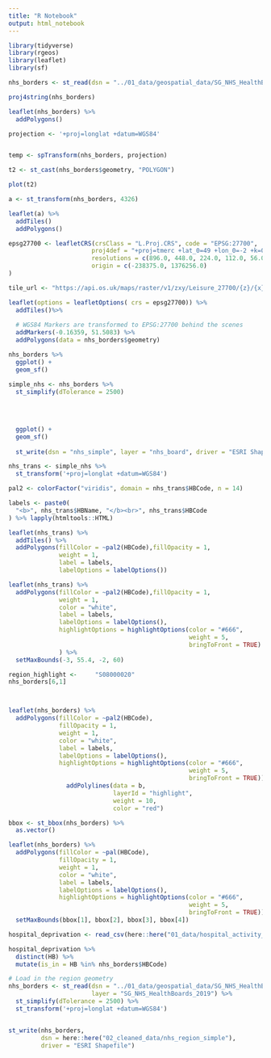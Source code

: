 ```yaml
---
title: "R Notebook"
output: html_notebook
---
```


```r
library(tidyverse)
library(rgeos)
library(leaflet)
library(sf)
```


```r
nhs_borders <- st_read(dsn = "../01_data/geospatial_data/SG_NHS_HealthBoards_2019/", layer = "SG_NHS_HealthBoards_2019")
```

```r
proj4string(nhs_borders)
```

```r
leaflet(nhs_borders) %>% 
  addPolygons()
```

```r
projection <- '+proj=longlat +datum=WGS84'


temp <- spTransform(nhs_borders, projection)
```

```r
t2 <- st_cast(nhs_borders$geometry, "POLYGON")
```

```r
plot(t2)
```

```r
a <- st_transform(nhs_borders, 4326)
```

```r
leaflet(a) %>% 
  addTiles()
  addPolygons()
```

```r
epsg27700 <- leafletCRS(crsClass = "L.Proj.CRS", code = "EPSG:27700",
                       proj4def = "+proj=tmerc +lat_0=49 +lon_0=-2 +k=0.9996012717 +x_0=400000 +y_0=-100000 +ellps=airy +datum=OSGB36 +units=m +no_defs",
                       resolutions = c(896.0, 448.0, 224.0, 112.0, 56.0, 28.0, 14.0, 7.0, 3.5, 1.75),#2^(13:-1), # 8192 down to 0.5
                       origin = c(-238375.0, 1376256.0)
)

tile_url <- "https://api.os.uk/maps/raster/v1/zxy/Leisure_27700/{z}/{x}/{y}.png?key=iJIgGUXKYFiT2s2ejG7cAB0sGuvtOCyp"
```


```r
leaflet(options = leafletOptions( crs = epsg27700)) %>%
  addTiles()%>%
  
  # WGS84 Markers are transformed to EPSG:27700 behind the scenes
  addMarkers(-0.16359, 51.5083) %>% 
  addPolygons(data = nhs_borders$geometry)
```

```r
nhs_borders %>% 
  ggplot() +
  geom_sf()
```


```r
simple_nhs <- nhs_borders %>% 
  st_simplify(dTolerance = 2500)
  
  
  
  
  ggplot() +
  geom_sf()
  
  st_write(dsn = "nhs_simple", layer = "nhs_board", driver = "ESRI Shapefile")
```




```r
nhs_trans <- simple_nhs %>% 
  st_transform('+proj=longlat +datum=WGS84')


```

```r
pal2 <- colorFactor("viridis", domain = nhs_trans$HBCode, n = 14)

labels <- paste0(
  "<b>", nhs_trans$HBName, "</b><br>", nhs_trans$HBCode
) %>% lapply(htmltools::HTML)

leaflet(nhs_trans) %>% 
  addTiles() %>% 
  addPolygons(fillColor = ~pal2(HBCode),fillOpacity = 1,
              weight = 1, 
              label = labels,
              labelOptions = labelOptions())
```

```r
leaflet(nhs_trans) %>% 
  addPolygons(fillColor = ~pal2(HBCode),fillOpacity = 1,
              weight = 1, 
              color = "white",
              label = labels,
              labelOptions = labelOptions(),
              highlightOptions = highlightOptions(color = "#666",
                                                  weight = 5,
                                                  bringToFront = TRUE)
              ) %>% 
  setMaxBounds(-3, 55.4, -2, 60)
```


```r
region_highlight <- 	"S08000020"
nhs_borders[6,1]



leaflet(nhs_borders) %>% 
  addPolygons(fillColor = ~pal2(HBCode),
              fillOpacity = 1,
              weight = 1, 
              color = "white",
              label = labels,
              labelOptions = labelOptions(),
              highlightOptions = highlightOptions(color = "#666",
                                                  weight = 5,
                                                  bringToFront = TRUE)) %>% 
                addPolylines(data = b,
                             layerId = "highlight",
                             weight = 10, 
                             color = "red")
```

```r
bbox <- st_bbox(nhs_borders) %>% 
  as.vector()

leaflet(nhs_borders) %>% 
  addPolygons(fillColor = ~pal(HBCode),
              fillOpacity = 1,
              weight = 1, 
              color = "white",
              label = labels,
              labelOptions = labelOptions(),
              highlightOptions = highlightOptions(color = "#666",
                                                  weight = 5,
                                                  bringToFront = TRUE)) %>% 
  setMaxBounds(bbox[1], bbox[2], bbox[3], bbox[4])
```



```r
hospital_deprivation <- read_csv(here::here("01_data/hospital_activity_and_deprivation.csv"))
```

```r
hospital_deprivation %>% 
  distinct(HB) %>% 
  mutate(is_in = HB %in% nhs_borders$HBCode)
```

```r
# Load in the region geometry
nhs_borders <- st_read(dsn = "../01_data/geospatial_data/SG_NHS_HealthBoards_2019/", 
                       layer = "SG_NHS_HealthBoards_2019") %>% 
  st_simplify(dTolerance = 2500) %>% 
  st_transform('+proj=longlat +datum=WGS84')


st_write(nhs_borders,
         dsn = here::here("02_cleaned_data/nhs_region_simple"),
         driver = "ESRI Shapefile")
```

